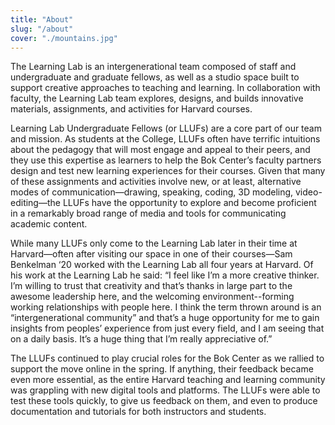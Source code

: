 ```yaml
---
title: "About"
slug: "/about"
cover: "./mountains.jpg"
---
```


The Learning Lab is an intergenerational team composed of staff and undergraduate and graduate fellows, as well as a studio space built to support creative approaches to teaching and learning. In collaboration with faculty, the Learning Lab team explores, designs, and builds innovative materials, assignments, and activities for Harvard courses.

Learning Lab Undergraduate Fellows (or LLUFs) are a core part of our team and mission. As students at the College, LLUFs often have terrific intuitions about the pedagogy that will most engage and appeal to their peers, and they use this expertise as learners to help the Bok Center’s faculty partners design and test new learning experiences for their courses. Given that many of these assignments and activities involve new, or at least, alternative modes of communication—drawing, speaking, coding, 3D modeling, video-editing—the LLUFs have the opportunity to explore and become proficient in a remarkably broad range of media and tools for communicating academic content.

While many LLUFs only come to the Learning Lab later in their time at Harvard—often after visiting our space in one of their courses—Sam Benkelman ‘20 worked with the Learning Lab all four years at Harvard. Of his work at the Learning Lab he said:
“I feel like I’m a more creative thinker. I’m willing to trust that creativity and that’s thanks in large part to the awesome leadership here, and the welcoming environment--forming working relationships with people here. I think the term thrown around is an “intergenerational community” and that’s a huge opportunity for me to gain insights from peoples’ experience from just every field, and I am seeing that on a daily basis. It’s a huge thing that I’m really appreciative of.”

The LLUFs continued to play crucial roles for the Bok Center as we rallied to support the move online in the spring. If anything, their feedback became even more essential, as the entire Harvard teaching and learning community was grappling with new digital tools and platforms. The LLUFs were able to test these tools quickly, to give us feedback on them, and even to produce documentation and tutorials for both instructors and students.
